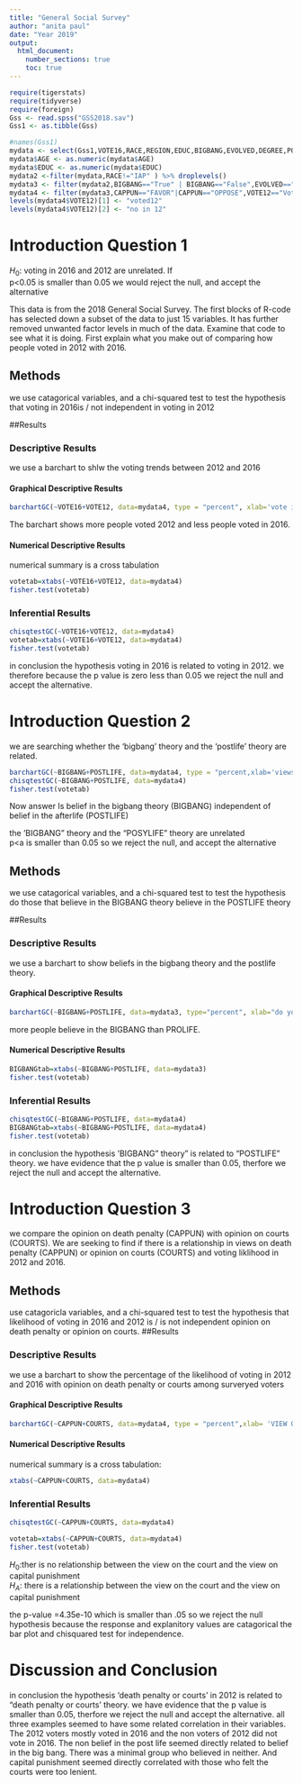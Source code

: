 ---
title: "General Social Survey"
author: "anita paul"
date: "Year 2019"
output: 
  html_document:
    number_sections: true
    toc: true
---


```{r include=FALSE,echo=FALSE}
require(tigerstats)
require(tidyverse)
require(foreign)
Gss <- read.spss("GSS2018.sav")
Gss1 <- as.tibble(Gss)
```

```{r include=FALSE,echo=FALSE}
#names(Gss1)
mydata <- select(Gss1,VOTE16,RACE,REGION,EDUC,BIGBANG,EVOLVED,DEGREE,POSTLIFE,AGE,OWNGUN,CAPPUN,COURTS,POLVIEWS,VOTE12,GOD)
mydata$AGE <- as.numeric(mydata$AGE)
mydata$EDUC <- as.numeric(mydata$EDUC)
mydata2 <-filter(mydata,RACE!="IAP" ) %>% droplevels()
mydata3 <- filter(mydata2,BIGBANG=="True" | BIGBANG=="False",EVOLVED=="True"|EVOLVED=="False",POSTLIFE=="YES"|POSTLIFE=="NO",OWNGUN=="YES"|OWNGUN=="NO",COURTS=="TOO HARSH"|COURTS=="NOT HARSH ENOUGH"|COURTS=="ABOUT RIGHT") %>% droplevels()
mydata4 <- filter(mydata3,CAPPUN=="FAVOR"|CAPPUN=="OPPOSE",VOTE12=="Voted"|VOTE12=="Did not vote",VOTE16=="Voted"|VOTE16=="Did not vote") %>% droplevels()
levels(mydata4$VOTE12)[1] <- "voted12"
levels(mydata4$VOTE12)[2] <- "no in 12"
```


# Introduction Question 1

<!--In this section you explain what you are trying to show.  Where did the data come from?  What is the research or other question you are trying to answer?!--> 

$H_0:$ voting in 2016 and 2012 are unrelated. If  
p<0.05 is smaller than 0.05 we would reject the null,   and accept the alternative  



This data is from the 2018 General Social Survey. The first blocks of R-code has selected down a subset of the data to just 15 variables. It has further removed unwanted factor levels in much of the data. Examine that code to see what it is doing. First explain what you make out of comparing how people voted in 2012 with 2016.


## Methods

<!--Decide on your methods:  use "variable analysis" or other appropriate descriptors.  Make sure to choose at least one graphical method and at least one numerical method.!-->

we use catagorical variables, and a chi-squared  test to test the hypothesis that voting in  2016is / not independent in voting in  2012 

##Results

<!--Divide this section into two sub-sections:  One for your descriptive  results and one for your inferential results.!-->

### Descriptive Results
we use a barchart to shlw the voting trends between 2012 and 2016


#### Graphical Descriptive Results

<!--Graphical results here.  Make sure to show your code.  Provide appropriate labels for axes, giving units if possible, and provide a good title for the graph, too.  Use the graphical results to describe the patterns if any that exist in the data as focused toward the research question!-->

```{r}
barchartGC(~VOTE16+VOTE12, data=mydata4, type = "percent", xlab='vote in 2016') 
```
The barchart shows more people voted 2012 and less people voted in 2016.



#### Numerical Descriptive Results

<!--Numerical results go here. Use the numerical results to describe the patterns if any that exist in the data as focused toward the research question!-->
numerical summary is a cross tabulation

```{r}
votetab=xtabs(~VOTE16+VOTE12, data=mydata4)
fisher.test(votetab)

```

### Inferential Results

<!--State hypothesis clearly.  Make sure your discussion of the inferential test covers all the aspects that the test output produces, such as test statistic, p-value etc.  Make a decision about the null hypothesis, explain the assumptions on which the selected test/procedure was based, and why the chosen procedure satisfys the assumptions and is appropriate to answer the research question!-->
```{r}
chisqtestGC(~VOTE16+VOTE12, data=mydata4)
votetab=xtabs(~VOTE16+VOTE12, data=mydata4)
fisher.test(votetab)
```

in conclusion the hypothesis voting in 2016 is related to voting in 2012. we therefore because the p value is zero  less than 0.05 we reject the null and accept the alternative. 

# Introduction Question 2

<!--In this section you explain what you are trying to show.  Where did the data come from?  What is the research or other question you are trying to answer?!-->

we are searching whether the 'bigbang' theory  and the 'postlife' theory are related. 

```{r}
barchartGC(~BIGBANG+POSTLIFE, data=mydata4, type = "percent,xlab='views on 'BIGBANG' theory") 
chisqtestGC(~BIGBANG+POSTLIFE, data=mydata4)
fisher.test(votetab)
```


Now answer Is belief in the bigbang theory (BIGBANG) independent of belief in the afterlife (POSTLIFE)

the 'BIGBANG" theory and the "POSYLIFE" theory are unrelated     
p<a is smaller than 0.05 so we reject the null, and accept the alternative    

## Methods

<!--Decide on your methods:  use "variable analysis" or other appropriate descriptors.  Make sure to choose at least one graphical method and at least one numerical method.!-->

we use catagorical variables, and a chi-squared  test to test the hypothesis do those that believe in the BIGBANG  theory believe in the POSTLIFE theory  

##Results

<!--Divide this section into two sub-sections:  One for your descriptive  results and one for your inferential results.!-->

### Descriptive Results
we use a barchart to show beliefs in the bigbang theory and the postlife theory.  

#### Graphical Descriptive Results

<!--Graphical results here.  Make sure to show your code. Provide appropriate labels for axes, giving units if possible, and provide a good title for the graph, too.  Use the graphical results to describe the patterns if any that exist in the data as focused toward the research question!-->


```{r}
barchartGC(~BIGBANG+POSTLIFE, data=mydata3, type="percent", xlab="do you BELIEVE in BIGBANG", ylab="do you believe POSTLIFE")
```

more people believe in the BIGBANG than PROLIFE.

#### Numerical Descriptive Results

<!--Numerical results go here. Use the numerical results to describe the patterns if any that exist in the data as focused toward the research question!-->
 
```{r}

BIGBANGtab=xtabs(~BIGBANG+POSTLIFE, data=mydata3)
fisher.test(votetab)
```



### Inferential Results

<!--State hypothesis clearly.  Make sure your discussion of the inferential test covers all the aspects that the test output produces, such as test statistic, p-value etc.  Make a decision about the null hypothesis, explain the assumptions on which the selected test/procedure was based, and why the chosen procedure satisfys the assumptions and is appropriate to answer the research question!-->

```{r}
chisqtestGC(~BIGBANG+POSTLIFE, data=mydata4)
BIGBANGtab=xtabs(~BIGBANG+POSTLIFE, data=mydata4)
fisher.test(votetab)
```
in conclusion the hypothesis 'BIGBANG" theory" is  related to "POSTLIFE" theory. we have evidence that the p value   is smaller than 0.05, therfore we reject the null and accept the  alternative.   

# Introduction Question 3

<!--In this section you explain what you are trying to show.  Where did the data come from?  What is the research or other question you are trying to answer?!-->

we compare the opinion on death penalty (CAPPUN) with opinion on courts (COURTS). We are seeking to find if there is a relationship in views on death penalty (CAPPUN) or opinion on courts (COURTS) and voting liklihood in 2012 and 2016. 


## Methods

<!--Decide on your methods:  use "variable analysis" or other appropriate descriptors.  Make sure to choose at least one graphical method and at least one numerical method.!-->

use catagoricla variables, and a chi-squared test to test
the hypothesis that likelihood of voting in 2016 and 2012  is / is not independent opinion on death penalty or  opinion on courts. 
##Results

<!--Divide this section into two sub-sections:  One for your descriptive  results and one for your inferential results.!-->

### Descriptive Results
we use a barchart to show the percentage of the  likelihood of voting in 2012 and 2016 with opinion on  death penalty or courts among surveryed voters 

#### Graphical Descriptive Results

<!--Graphical results here.  Make sure to show your code.  Provide appropriate labels for axes, giving units if possible, and provide a good title for the graph, too.  Use the graphical results to describe the patterns if any that exist in the data as focused toward the research question!-->

```{r}
barchartGC(~CAPPUN+COURTS, data=mydata4, type = "percent",xlab= 'VIEW ON CAPPUN', main= 'VIEW ON COURTS')
```

#### Numerical Descriptive Results

numerical summary is a cross tabulation:

<!--Numerical results go here. Use the numerical results to describe the patterns if any that exist in the data as focused toward the research question!-->

```{r}
xtabs(~CAPPUN+COURTS, data=mydata4)
```

### Inferential Results

```{r}
chisqtestGC(~CAPPUN+COURTS, data=mydata4)
```


```{r}
votetab=xtabs(~CAPPUN+COURTS, data=mydata4)
fisher.test(votetab)
```


<!--State hypothesis clearly.  Make sure your discussion of the inferential test covers all the aspects that the test output produces, such as test statistic, p-value etc.  Make a decision about the null hypothesis, explain the assumptions on which the selected test/procedure was based, and why the chosen procedure satisfys the assumptions and is appropriate to answer the research question!-->

$H_0$:ther is no relationship between the view on the court and the view on capital punishment  
$H_A$: there is a relationship between the view on the court and the view on capital punishment  
 

the p-value =4.35e-10 which is smaller than .05 so we reject the null hypothesis because the response and explanitory values are catagorical the bar plot and chisquared test for independence.  

# Discussion and Conclusion

<!--Discussion and conclusion here.  If you found a relationship be sure to consider whether the relationship occurs because one of the variavbles causes the other, or whether they perhasps are related for some other reason.  Watch the chapter 6 videos from the GeorgeTown videos collection.!-->

in conclusion the hypothesis 'death penalty or courts' in 2012 is  related to "death penalty or courts' theory. we have evidence that the p value   is smaller than 0.05, therfore we reject the null and accept the  alternative.
all three examples seemed to have some related correlation in their variables. The 2012 voters mostly voted in 2016 and the non voters of 2012 did not vote in 2016. The non belief in the post life seemed directly related to belief in the big bang. There was a minimal group who believed in neither. And capital punishment seemed directly correlated with those who felt the courts were too lenient.
